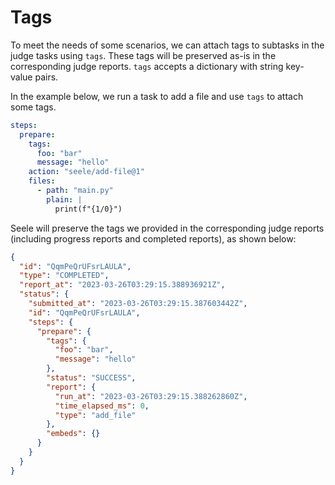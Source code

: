# Tags

To meet the needs of some scenarios, we can attach tags to subtasks in the judge tasks using `tags`. These tags will be preserved as-is in the corresponding judge reports. `tags` accepts a dictionary with string key-value pairs.

In the example below, we run a task to add a file and use `tags` to attach some tags.

```yaml
steps:
  prepare:
    tags:
      foo: "bar"
      message: "hello"
    action: "seele/add-file@1"
    files:
      - path: "main.py"
        plain: |
          print(f"{1/0}")
```

Seele will preserve the tags we provided in the corresponding judge reports (including progress reports and completed reports), as shown below:

```json
{
  "id": "QqmPeQrUFsrLAULA",
  "type": "COMPLETED",
  "report_at": "2023-03-26T03:29:15.388936921Z",
  "status": {
    "submitted_at": "2023-03-26T03:29:15.387603442Z",
    "id": "QqmPeQrUFsrLAULA",
    "steps": {
      "prepare": {
        "tags": {
          "foo": "bar",
          "message": "hello"
        },
        "status": "SUCCESS",
        "report": {
          "run_at": "2023-03-26T03:29:15.388262860Z",
          "time_elapsed_ms": 0,
          "type": "add_file"
        },
        "embeds": {}
      }
    }
  }
}
```
